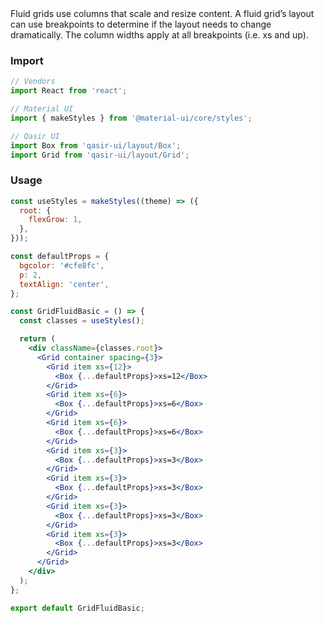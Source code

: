 
<Title>Fluid basic</Title>
<Subtitle>Fluid grids use columns that scale and resize content. A fluid grid’s layout can use breakpoints to determine if the layout needs to change dramatically. The column widths apply at all breakpoints (i.e. xs and up).</Subtitle>

### Import

```jsx
// Vendors
import React from 'react';

// Material UI
import { makeStyles } from '@material-ui/core/styles';

// Qasir UI
import Box from 'qasir-ui/layout/Box';
import Grid from 'qasir-ui/layout/Grid';
```

<h3 style={{marginBottom: 25}}>Usage</h3>

<GridFluidBasic />

```jsx
const useStyles = makeStyles((theme) => ({
  root: {
    flexGrow: 1,
  },
}));

const defaultProps = {
  bgcolor: '#cfe8fc',
  p: 2,
  textAlign: 'center',
};

const GridFluidBasic = () => {
  const classes = useStyles();

  return (
    <div className={classes.root}>
      <Grid container spacing={3}>
        <Grid item xs={12}>
          <Box {...defaultProps}>xs=12</Box>
        </Grid>
        <Grid item xs={6}>
          <Box {...defaultProps}>xs=6</Box>
        </Grid>
        <Grid item xs={6}>
          <Box {...defaultProps}>xs=6</Box>
        </Grid>
        <Grid item xs={3}>
          <Box {...defaultProps}>xs=3</Box>
        </Grid>
        <Grid item xs={3}>
          <Box {...defaultProps}>xs=3</Box>
        </Grid>
        <Grid item xs={3}>
          <Box {...defaultProps}>xs=3</Box>
        </Grid>
        <Grid item xs={3}>
          <Box {...defaultProps}>xs=3</Box>
        </Grid>
      </Grid>
    </div>
  );
};

export default GridFluidBasic;
```
